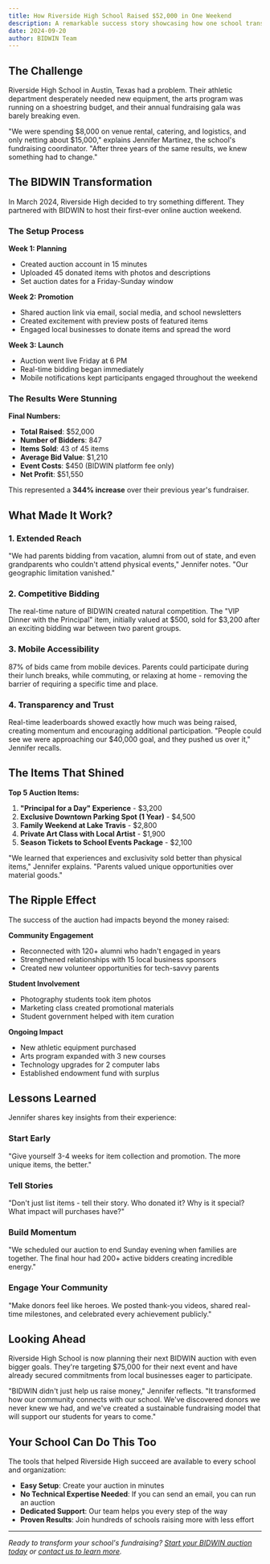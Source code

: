```yaml
---
title: How Riverside High School Raised $52,000 in One Weekend
description: A remarkable success story showcasing how one school transformed their annual fundraiser with BIDWIN's live auction platform.
date: 2024-09-20
author: BIDWIN Team
---
```


## The Challenge

Riverside High School in Austin, Texas had a problem. Their athletic department desperately needed new equipment, the arts program was running on a shoestring budget, and their annual fundraising gala was barely breaking even.

"We were spending $8,000 on venue rental, catering, and logistics, and only netting about $15,000," explains Jennifer Martinez, the school's fundraising coordinator. "After three years of the same results, we knew something had to change."

## The BIDWIN Transformation

In March 2024, Riverside High decided to try something different. They partnered with BIDWIN to host their first-ever online auction weekend.

### The Setup Process

**Week 1: Planning**
- Created auction account in 15 minutes
- Uploaded 45 donated items with photos and descriptions
- Set auction dates for a Friday-Sunday window

**Week 2: Promotion**
- Shared auction link via email, social media, and school newsletters
- Created excitement with preview posts of featured items
- Engaged local businesses to donate items and spread the word

**Week 3: Launch**
- Auction went live Friday at 6 PM
- Real-time bidding began immediately
- Mobile notifications kept participants engaged throughout the weekend

### The Results Were Stunning

**Final Numbers:**
- **Total Raised**: $52,000
- **Number of Bidders**: 847
- **Items Sold**: 43 of 45 items
- **Average Bid Value**: $1,210
- **Event Costs**: $450 (BIDWIN platform fee only)
- **Net Profit**: $51,550

This represented a **344% increase** over their previous year's fundraiser.

## What Made It Work?

### 1. Extended Reach
"We had parents bidding from vacation, alumni from out of state, and even grandparents who couldn't attend physical events," Jennifer notes. "Our geographic limitation vanished."

### 2. Competitive Bidding
The real-time nature of BIDWIN created natural competition. The "VIP Dinner with the Principal" item, initially valued at $500, sold for $3,200 after an exciting bidding war between two parent groups.

### 3. Mobile Accessibility
87% of bids came from mobile devices. Parents could participate during their lunch breaks, while commuting, or relaxing at home - removing the barrier of requiring a specific time and place.

### 4. Transparency and Trust
Real-time leaderboards showed exactly how much was being raised, creating momentum and encouraging additional participation. "People could see we were approaching our $40,000 goal, and they pushed us over it," Jennifer recalls.

## The Items That Shined

**Top 5 Auction Items:**

1. **"Principal for a Day" Experience** - $3,200
2. **Exclusive Downtown Parking Spot (1 Year)** - $4,500
3. **Family Weekend at Lake Travis** - $2,800
4. **Private Art Class with Local Artist** - $1,900
5. **Season Tickets to School Events Package** - $2,100

"We learned that experiences and exclusivity sold better than physical items," Jennifer explains. "Parents valued unique opportunities over material goods."

## The Ripple Effect

The success of the auction had impacts beyond the money raised:

**Community Engagement**
- Reconnected with 120+ alumni who hadn't engaged in years
- Strengthened relationships with 15 local business sponsors
- Created new volunteer opportunities for tech-savvy parents

**Student Involvement**
- Photography students took item photos
- Marketing class created promotional materials
- Student government helped with item curation

**Ongoing Impact**
- New athletic equipment purchased
- Arts program expanded with 3 new courses
- Technology upgrades for 2 computer labs
- Established endowment fund with surplus

## Lessons Learned

Jennifer shares key insights from their experience:

### Start Early
"Give yourself 3-4 weeks for item collection and promotion. The more unique items, the better."

### Tell Stories
"Don't just list items - tell their story. Who donated it? Why is it special? What impact will purchases have?"

### Build Momentum
"We scheduled our auction to end Sunday evening when families are together. The final hour had 200+ active bidders creating incredible energy."

### Engage Your Community
"Make donors feel like heroes. We posted thank-you videos, shared real-time milestones, and celebrated every achievement publicly."

## Looking Ahead

Riverside High School is now planning their next BIDWIN auction with even bigger goals. They're targeting $75,000 for their next event and have already secured commitments from local businesses eager to participate.

"BIDWIN didn't just help us raise money," Jennifer reflects. "It transformed how our community connects with our school. We've discovered donors we never knew we had, and we've created a sustainable fundraising model that will support our students for years to come."

## Your School Can Do This Too

The tools that helped Riverside High succeed are available to every school and organization:

- **Easy Setup**: Create your auction in minutes
- **No Technical Expertise Needed**: If you can send an email, you can run an auction
- **Dedicated Support**: Our team helps you every step of the way
- **Proven Results**: Join hundreds of schools raising more with less effort

---

*Ready to transform your school's fundraising? [Start your BIDWIN auction today](#) or [contact us to learn more](/pricing).*
